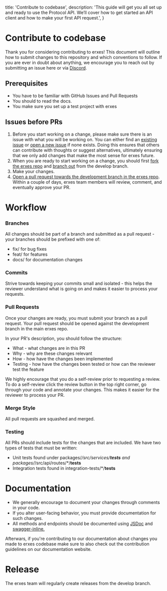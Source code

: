   title: 'Contribute to codebase',
  description:
    'This guide will get you all set up and ready to use the Protocol API. We’ll cover how to get started an API client and how to make your first API request.',
}

# Contribute to codebase

Thank you for considering contributing to erxes! This document will outline how to submit changes to this repository and which conventions to follow. If you are ever in doubt about anything, we encourage you to reach out by submitting an issue here or via [Discord](https://discord.com/invite/aaGzy3gQK5).

## Prerequisites

- You have to be familiar with GitHub Issues and Pull Requests
- You should to read the docs.
- You make sure you set up a test project with erxes
## Issues before PRs

1. Before you start working on a change, please make sure there is an issue with what you will be working on. You can either find an [existing issue](https://github.com/erxes/erxes/issues) or [open a new issue](https://github.com/erxes/erxes/issues/new/choose) if none exists. Doing this ensures that others can contribute with thoughts or suggest alternatives, ultimately ensuring that we only add changes that make the most sense for erxes future.
2. When you are ready to start working on a change, you should first [fork the erxes repo](https://docs.github.com/en/get-started/quickstart/fork-a-repo) and [branch out](https://docs.github.com/en/pull-requests/collaborating-with-pull-requests/proposing-changes-to-your-work-with-pull-requests/creating-and-deleting-branches-within-your-repository) from the develop branch.
3. Make your changes.
4. [Open a pull request towards the development branch in the erxes repo](https://docs.github.com/en/pull-requests/collaborating-with-pull-requests/proposing-changes-to-your-work-with-pull-requests/creating-a-pull-request-from-a-fork). Within a couple of days, erxes team members will review, comment, and eventually approve your PR.
# Workflow
### Branches
All changes should be part of a branch and submitted as a pull request - your branches should be prefixed with one of:

- fix/ for bug fixes
- feat/ for features
- docs/ for documentation changes

### Commits

Strive towards keeping your commits small and isolated - this helps the reviewer understand what is going on and makes it easier to process your requests.

### Pull Requests

Once your changes are ready, you must submit your branch as a pull request. Your pull request should be opened against the development branch in the main erxes repo.

In your PR's description, you should follow the structure:

- What - what changes are in this PR
- Why - why are these changes relevant
- How - how have the changes been implemented
- Testing - how have the changes been tested or how can the reviewer test the feature

We highly encourage that you do a self-review prior to requesting a review. To do a self-review click the review button in the top right corner, go through your code and annotate your changes. This makes it easier for the reviewer to process your PR.

### Merge Style

All pull requests are squashed and merged.

### Testing

All PRs should include tests for the changes that are included. We have two types of tests that must be written:

- Unit tests found under packages/*/src/services/**tests** and packages/*/src/api/routes/*/**tests**
- Integration tests found in integration-tests/*/**tests**

# Documentation

- We generally encourage to document your changes through comments in your code.
- If you alter user-facing behavior, you must provide documentation for such changes.
- All methods and endpoints should be documented using [JSDoc](https://jsdoc.app/) and [swagger-inline.](https://www.npmjs.com/package/swagger-inline)

<Note>
  Afterwars, if you're contributing to our documentation about changes you made 
  to erxes codebase make sure to also check out the contribution guidelines on our documentation website.
</Note>

# Release

The erxes team will regularly create releases from the develop branch.
